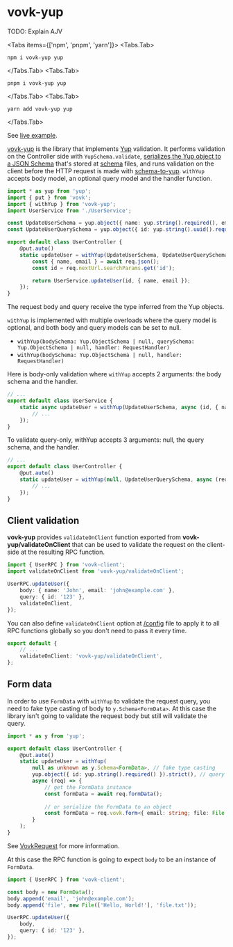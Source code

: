 
# vovk-yup

TODO: Explain AJV

<Tabs items={['npm', 'pnpm', 'yarn']}>
  <Tabs.Tab>
  ```
  npm i vovk-yup yup
  ```
</Tabs.Tab>
  <Tabs.Tab>
  ```
  pnpm i vovk-yup yup
  ```
  </Tabs.Tab>
  <Tabs.Tab>
  ```
  yarn add vovk-yup yup
  ```
  </Tabs.Tab>
</Tabs>

See [live example](https://vovk-examples.vercel.app/yup).

[vovk-yup](https://github.com/finom/vovk-yup) is the library that implements [Yup](https://github.com/jquense/yup) validation. It performs validation on the Controller side with `YupSchema.validate`, [serializes the Yup object to a JSON Schema](https://www.npmjs.com/package/@sodaru/yup-to-json-schema) that's stored at [schema](/schema) files, and runs validation on the client before the HTTP request is made with [schema-to-yup](https://www.npmjs.com/package/schema-to-yup).  `withYup` accepts body model, an optional query model and the handler function.

```ts filename="/src/modules/user/UserController.ts"
import * as yup from 'yup';
import { put } from 'vovk';
import { withYup } from 'vovk-yup';
import UserService from './UserService';

const UpdateUserSchema = yup.object({ name: yup.string().required(), email: yup.string().email().required() }).strict();
const UpdateUserQuerySchema = yup.object({ id: yup.string().uuid().required() }).strict();

export default class UserController {
    @put.auto()
    static updateUser = withYup(UpdateUserSchema, UpdateUserQuerySchema, async (req) => {
        const { name, email } = await req.json();
        const id = req.nextUrl.searchParams.get('id');

        return UserService.updateUser(id, { name, email });
    });
}
```

The request body and query receive the type inferred from the Yup objects.

`withYup` is implemented with multiple overloads where the query model is optional, and both body and query models can be set to null.

- `withYup(bodySchema: Yup.ObjectSchema | null, querySchema: Yup.ObjectSchema | null, handler: RequestHandler)`
- `withYup(bodySchema: Yup.ObjectSchema | null, handler: RequestHandler)`

Here is body-only validation where `withYup` accepts 2 arguments: the body schema and the handler.

```ts filename="/src/modules/user/UserService.ts"
// ...
export default class UserService {
    static async updateUser = withYup(UpdateUserSchema, async (id, { name, email }) => {
        // ...
    });
}
```

To validate query-only, withYup accepts 3 arguments: null, the query schema, and the handler.

```ts filename="/src/modules/user/UserController.ts"
// ...
export default class UserController {
    @put.auto()
    static updateUser = withYup(null, UpdateUserQuerySchema, async (req) => {
        // ...
    });
}
```


## Client validation

**vovk-yup** provides `validateOnClient` function exported from **vovk-yup/validateOnClient** that can be used to validate the request on the client-side at the resulting RPC function.

```ts
import { UserRPC } from 'vovk-client';
import validateOnClient from 'vovk-yup/validateOnClient';

UserRPC.updateUser({
    body: { name: 'John', email: 'john@example.com' },
    query: { id: '123' },
    validateOnClient,
});
```

You can also define `validateOnClient` option at [/config](/config) file to apply it to all RPC functions globally so you don't need to pass it every time.

```ts filename="vovk.config.mjs"
export default {
    // ...
    validateOnClient: 'vovk-yup/validateOnClient',
};
```



## Form data

In order to use `FormData` with `withYup` to validate the request query, you need to fake type casting of body to `y.Schema<FormData>`. At this case the library isn't going to validate the request body but still will validate the query.

```ts filename="/src/modules/user/UserController.ts"
import * as y from 'yup';

export default class UserController {
    @put.auto()
    static updateUser = withYup(
        null as unknown as y.Schema<FormData>, // fake type casting
        yup.object({ id: yup.string().required() }).strict(), // query model
        async (req) => {
            // get the FormData instance
            const formData = await req.formData();
            
            // or serialize the FormData to an object
            const formData = req.vovk.form<{ email: string; file: File }>();
        }
    );
}
```
See [VovkRequest](/controller/request) for more information.

At this case the RPC function is going to expect `body` to be an instance of `FormData`.

```ts
import { UserRPC } from 'vovk-client';

const body = new FormData();
body.append('email', 'john@example.com');
body.append('file', new File(['Hello, World!'], 'file.txt'));

UserRPC.updateUser({
    body,
    query: { id: '123' },
});
```